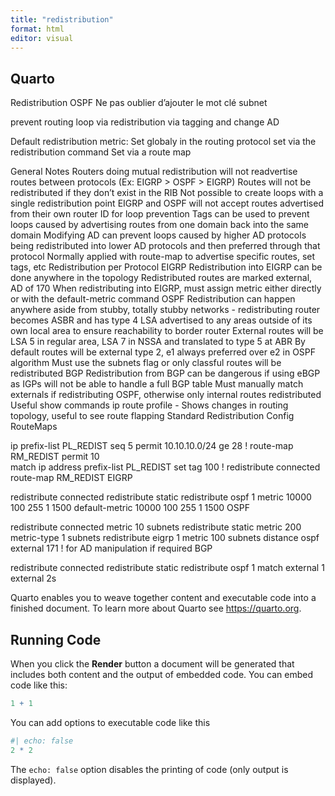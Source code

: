 ```yaml
---
title: "redistribution"
format: html
editor: visual
---
```


## Quarto

Redistribution OSPF
Ne pas oublier d'ajouter le mot clé subnet 



prevent routing loop via redistribution via tagging and change AD


Default redistribution metric:
Set globaly in the routing protocol
set via the redistribution command
Set via a route map



General Notes
Routers doing mutual redistribution will not readvertise routes between protocols (Ex: EIGRP > OSPF > EIGRP)
Routes will not be redistributed if they don’t exist in the RIB
Not possible to create loops with a single redistribution point
EIGRP and OSPF will not accept routes advertised from their own router ID for loop prevention
Tags can be used to prevent loops caused by advertising routes from one domain back into the same domain
Modifying AD can prevent loops caused by higher AD protocols being redistributed into lower AD protocols and then preferred through that protocol
Normally applied with route-map to advertise specific routes, set tags, etc
Redistribution per Protocol
EIGRP
Redistribution into EIGRP can be done anywhere in the topology
Redistributed routes are marked external, AD of 170
When redistributing into EIGRP, must assign metric either directly or with the default-metric command
OSPF
Redistribution can happen anywhere aside from stubby, totally stubby networks - redistributing router becomes ASBR and has type 4 LSA advertised to any areas outside of its own local area to ensure reachability to border router
External routes will be LSA 5 in regular area, LSA 7 in NSSA and translated to type 5 at ABR
By default routes will be external type 2, e1 always preferred over e2 in OSPF algorithm
Must use the subnets flag or only classful routes will be redistributed
BGP
Redistribution from BGP can be dangerous if using eBGP as IGPs will not be able to handle a full BGP table
Must manually match externals if redistributing OSPF, otherwise only internal routes redistributed
Useful show commands
ip route profile - Shows changes in routing topology, useful to see route flapping
Standard Redistribution Config
RouteMaps

ip prefix-list PL_REDIST seq 5 permit 10.10.10.0/24 ge 28
!
route-map RM_REDIST permit 10  
match ip address prefix-list PL_REDIST 
set tag 100
!
redistribute connected route-map RM_REDIST
EIGRP

redistribute connected
redistribute static
redistribute ospf 1 metric 10000 100 255 1 1500
default-metric 10000 100 255 1 1500
OSPF

redistribute connected metric 10 subnets
redistribute static metric 200 metric-type 1 subnets
redistribute eigrp 1 metric 100 subnets
distance ospf external 171 ! for AD manipulation if required
BGP

redistribute connected
redistribute static
redistribute ospf 1 match external 1 external 2s






Quarto enables you to weave together content and executable code into a finished document. To learn more about Quarto see <https://quarto.org>.

## Running Code

When you click the **Render** button a document will be generated that includes both content and the output of embedded code. You can embed code like this:

```r
1 + 1
```

You can add options to executable code like this

```r
#| echo: false
2 * 2
```

The `echo: false` option disables the printing of code (only output is displayed).
